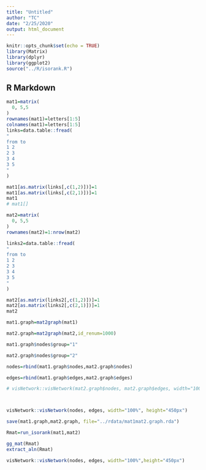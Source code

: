 ```yaml
---
title: "Untitled"
author: "TC"
date: "2/25/2020"
output: html_document
---
```


```r
knitr::opts_chunk$set(echo = TRUE)
library(Matrix)
library(dplyr)
library(ggplot2)
source("../R/isorank.R")
```

## R Markdown




```r
mat1=matrix(
  0, 5,5
)
rownames(mat1)=letters[1:5]
colnames(mat1)=letters[1:5]
links=data.table::fread(
"
from to
1 2
2 3
3 4
3 5
"
)

mat1[as.matrix(links[,c(1,2)])]=1
mat1[as.matrix(links[,c(2,1)])]=1
mat1
# mat1[]

```


```r
mat2=matrix(
  0, 5,5
)
rownames(mat2)=1:nrow(mat2)

links2=data.table::fread(
"
from to
1 2
2 3
3 4
3 5
"
)

mat2[as.matrix(links2[,c(1,2)])]=1
mat2[as.matrix(links2[,c(2,1)])]=1
mat2
```


```r
mat1.graph=mat2graph(mat1)

mat2.graph=mat2graph(mat2,id_renum=1000)

mat1.graph$nodes$group="1"

mat2.graph$nodes$group="2"

nodes=rbind(mat1.graph$nodes,mat2.graph$nodes)

edges=rbind(mat1.graph$edges,mat2.graph$edges)

# visNetwork::visNetwork(mat2.graph$nodes, mat2.graph$edges, width="100%", height="400px")



visNetwork::visNetwork(nodes, edges, width="100%", height="450px")
```

```r
save(mat1.graph,mat2.graph, file="../rdata/mat1mat2.graph.rda")
```







```r
Rmat=run_isorank(mat1,mat2)

gg_mat(Rmat)
extract_aln(Rmat)
```



```r
visNetwork::visNetwork(nodes, edges, width="100%",height="450px")
```

